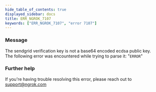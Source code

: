 ```yaml
---
hide_table_of_contents: true
displayed_sidebar: docs
title: ERR_NGROK_7107
keywords: ["ERR_NGROK_7107", "error 7107"]
---
```


### Message

The sendgrid verification key is not a base64 encoded ecdsa public key. The following error was encountered while trying to parse it: "`ERROR`"

### Further help

If you're having trouble resolving this error, please reach out to [support@ngrok.com](mailto:support@ngrok.com?subject=Help%20with%20ERR_NGROK_7107)
